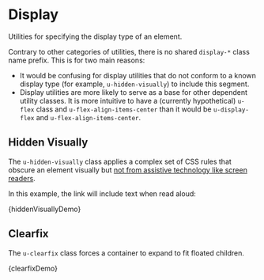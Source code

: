 
<Meta title="Utilities/Display" />

# Display

Utilities for specifying the display type of an element.

Contrary to other categories of utilities, there is no shared `display-*` class name prefix. This is for two main reasons:

- It would be confusing for display utilities that do not conform to a known display type (for example, `u-hidden-visually`) to include this segment.
- Display utilities are more likely to serve as a base for other dependent utility classes. It is more intuitive to have a (currently hypothetical) `u-flex` class and `u-flex-align-items-center` than it would be `u-display-flex` and `u-flex-align-items-center`.

## Hidden Visually

The `u-hidden-visually` class applies a complex set of CSS rules that obscure an element visually but [not from assistive technology like screen readers](https://cloudfour.com/thinks/see-no-evil-hidden-content-and-accessibility/#showing-additional-content-for-screen-readers).

In this example, the link will include text when read aloud:

<Canvas>
  <Story name="Hidden Visually">{hiddenVisuallyDemo}</Story>
</Canvas>

## Clearfix

The `u-clearfix` class forces a container to expand to fit floated children.

<Canvas>
  <Story name="Clearfix">{clearfixDemo}</Story>
</Canvas>
